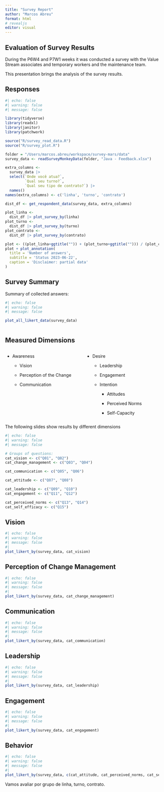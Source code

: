 ```yaml
---
title: "Survey Report"
author: "Marcos Abreu"
format: html
# revealjs
editor: visual
---
```


## Evaluation of Survey Results

During the P6W4 and P7W1 weeks it was conducted a survey with the Value Stream associates and temporary workers and the maintenance team.

This presentation brings the analysis of the survey results.

## Responses

```r
#| echo: false
#| warning: false
#| message: false

library(tidyverse)
library(readxl)
library(janitor)
library(patchwork)

source("R/survey_read_data.R")
source("R/survey_plot.R")

folder = "/Users/marcos.abreu/workspace/survey-mars/data"
survey_data <- readSurveyMonkeyData(folder, "Java - Feedback.xlsx")

extra_columns <- 
  survey_data |> 
  select(`Onde você atua?`,
         `Qual seu turno?`,
         `Qual seu tipo de contrato?`) |> 
  names()
names(extra_columns) <- c('linha', 'turno', 'contrato')

dist_df <- get_respondent_data(survey_data, extra_columns)

plot_linha <- 
  dist_df |> plot_survey_by(linha)
plot_turno <- 
  dist_df |> plot_survey_by(turno)
plot_contrato <- 
  dist_df |> plot_survey_by(contrato)

plot <- ((plot_linha+ggtitle("")) + (plot_turno+ggtitle(""))) / (plot_contrato+ggtitle("")+coord_flip()) 
plot + plot_annotation(
  title = 'Number of answers',
  subtitle = 'Status 2023-06-22',
  caption = 'Disclaimer: partial data'
)
```

## Survey Summary

Summary of collected answers:

```r
#| echo: false
#| warning: false
#| message: false

plot_all_likert_data(survey_data)



```

## Measured Dimensions

::: columns
::: {.column width="50%"}
-   Awareness

    -   Vision

    -   Perception of the Change

    -   Communication
:::

::: {.column width="50%"}
-   Desire

    -   Leadership

    -   Engagement

    -   Intention

        -   Attitudes

        -   Perceived Norms

        -   Self-Capacity
:::
:::

The following slides show results by different dimensions

```r
#| echo: false
#| warning: false
#| message: false

# Groups of questions:
cat_vision <- c("Q01", "Q02")
cat_change_management <- c("Q03", "Q04")

cat_communication <- c("Q05", "Q06")

cat_attitude <- c("Q07", "Q08")

cat_leadership <- c("Q09", "Q10")
cat_engagement <- c("Q11", "Q12")

cat_perceived_norms <- c("Q13", "Q14")
cat_self_efficacy <- c("Q15")

```

## Vision

```r
#| echo: false
#| warning: false
#| message: false
#| 
plot_likert_by(survey_data, cat_vision)
```

## Perception of Change Management

```r
#| echo: false
#| warning: false
#| message: false
#| 
plot_likert_by(survey_data, cat_change_management)
```

## Communication

```r
#| echo: false
#| warning: false
#| message: false
#| 
plot_likert_by(survey_data, cat_communication)
```

## Leadership

```r
#| echo: false
#| warning: false
#| message: false
#| 
plot_likert_by(survey_data, cat_leadership)
```

## Engagement

```r
#| echo: false
#| warning: false
#| message: false
#| 
plot_likert_by(survey_data, cat_engagement)
```

## Behavior

```r
#| echo: false
#| warning: false
#| message: false
#| 
plot_likert_by(survey_data, c(cat_attitude, cat_perceived_norms, cat_self_efficacy))
```

Vamos avaliar por grupo de linha, turno, contrato.

